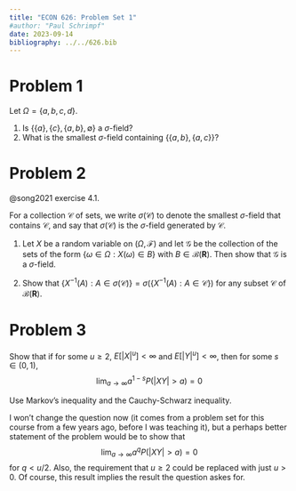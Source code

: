 ```yaml
---
title: "ECON 626: Problem Set 1"
#author: "Paul Schrimpf"
date: 2023-09-14
bibliography: ../../626.bib
---
```


# Problem 1

Let $\Omega = \{a,b,c,d\}$.

1. Is $\{\{a\}, \{c\}, \{a,b\}, \emptyset\}$ a $\sigma$-field?
2. What is the smallest $\sigma$-field containing $\{\{a,b\},\{a,c\}\}$?


<!-- The proofs convergence theorems in chapter 1 of the notes assumed $\{f_n\}$ are measurable. There are situations where measurability is difficult to verify and can fail to hold with respect to what seems a natural Borel $\sigma$-algebra to use (see @vw1996 page 3 for an example).  One way to proceed in these situations, is to instead use outer measure and outer integrals, which we introduce in this exercise. -->

<!-- Let  $(\Omega,\mathscr{F},\mu)$ be a measure space, -->
<!-- $f : \Omega \to \mathbf{R}$. Define the **outer integral** of $f$ with respect to $\mu$ as -->
<!-- $$ -->
<!-- \int^* f d\mu = \inf_{g:\Omega \to \bar{\mathbf{R}}, g \geq f, g \text{ measurable}} \int g d\mu -->
<!-- $$ -->

<!-- Let $f_n: \Omega \to \mathbf{R}$. Assume $L \leq f_1(\omega) \leq f_2(\omega) -->
<!-- \leq f_3(\omega) ...$ for all $\omega$, and $\lim_{n \to \infty} f_n (\omega) = f(\omega)$. -->
<!-- Show the monotone convergence theorem for outer integrals, i.e. -->
<!-- $$ -->
<!-- \lim_{n \to \infty} \int^* f_n d\mu = \int^* f d\mu -->
<!-- $$ -->

<!-- ## Suggested steps: -->

<!-- 1. Show that there exists a minimal measurable majorant of $f$, -->
<!--   i.e. a measurable $f^* \geq f$ such that if $g \geq f$ and $g$ is measurable, -->
<!--   then $f^* \leq g$ a.e. To do this, choose a sequence $h_n$ -->
<!--   such that $\int h_n d\mu \downarrow \int^* f d\mu$, and let -->
<!--   $f^*(\omega) = \lim_{n \to \infty} \inf_{1 \leq k \leq n} -->
<!--   h_k(\omega)$. State why such $h_n$ exist and why this limit exists -->
<!--   (recall the monotone convergence theorem for sequences of real numbers). -->

<!-- 2. Use $f_n^*$, $f^*$, and the monotone convergence theorem for -->
<!--    integrals of measurable functions to obtain the result. -->

<!-- ::: {.callout-tip } -->

<!-- If $g_1, g_2, ....$ are an increasing sequence of measurable -->
<!-- functions from -->
<!-- $\Omega \to \mathbb{R}$, and $g_n \to g$, then notice that since $g_n$ are increasing, -->
<!-- $\lim_{n\to \infty} g_n = \sup_n g_n$. -->
<!-- $$ -->
<!-- \begin{align*} -->
<!-- g^{-1}((-\infty,x]) = & \{\omega: \lim g_n(\omega) \leq x \} \\ -->
<!-- = & \{ \omega: \sup g_n(\omega) \leq x \} \\ -->
<!-- = & \{ \omega: g_n(\omega) \leq x \forall n\} \\ -->
<!-- = & \cap_n g_n^{-1}((-\infty, x]) -->
<!-- \end{align*} -->
<!-- $$ -->
<!-- Each $g_n$ is measurable, so $g_n^{-1}((-\infty, x]) \in -->
<!-- \mathscr{F}$.  The right hand side is a countable intersection, so it -->
<!-- must also be in $\mathscr{F}$. Thus, $g^{-1}((-\infty, x]) \in -->
<!-- \mathscr{F}$. The collection of all such sets generates -->
<!-- $\mathscr{B}(\mathbb{R})$, so $g^{-1}(B) \in \mathscr{F}$ for any -->
<!-- $B \in \mathscr{B}(\mathbb{R})$, that is, $g$ is measurable. -->

<!--   - An analogous arguments would apply to a decreasing sequence. -->
<!--   - For any convergent sequence, -->
<!--   $\lim g_n = \lim_n \inf_{k \geq n}   g_k = \lim_n \sup_{k \geq n} g_k$, and the $\inf$ and $\sup$ are increasing and decreasing, so you can generalize this argument to any sequence. -->

<!-- ::: -->

# Problem 2

@song2021 exercise 4.1.

For a collection $\mathscr{C}$ of sets, we write $\sigma (\mathscr{C})$ to
denote the smallest $\sigma$-field that contains $\mathscr{C}$, and say
that $\sigma (\mathscr{C})$ is the $\sigma$-field generated by $\mathscr{C}$.

1. Let $X$ be a random variable on $(\Omega ,\mathscr{F})$ and let
$\mathscr{G}$ be the collection of the sets of the form
$\{\omega \in \Omega :X(\omega )\in B\}$ with
$B\in \mathscr{B}(\mathbf{R})$. Then show that $\mathscr{G}$ is a $\sigma$-field.

2. Show that $\{X^{-1}(A):A\in \sigma (\mathscr{C})\}=\sigma(\{X^{-1}(A):A\in \mathscr{C}\})$
for any subset $\mathscr{C}$ of
$\mathscr{B}(\mathbf{R})$.

# Problem 3

Show that if for some $u ≥ 2$, $E[|X|^u ] < \infty$ and $E[|Y|^u ] < \infty$, then for some $s \in (0, 1)$,
$$
\lim_{a \to \infty} a^{1−s} P \left(|XY| > a\right) = 0
$$

::: {.callout-tip }

Use Markov's inequality and the Cauchy-Schwarz inequality.

I won't change the question now (it comes from a problem set for this course from a few years ago, before I was teaching it), but
a perhaps better statement of the problem would be to show that
$$
\lim_{a \to \infty} a^{q} P \left(|XY| > a\right) = 0
$$
for $q<u/2$. Also, the requirement that $u \geq 2$ could be replaced with just $u>0$. Of course, this result implies the result the question askes for.

:::
